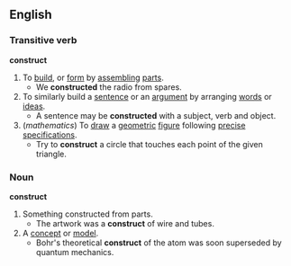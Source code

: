 ==English==
===Transitive verb===
'''construct'''
#To [[build]], or [[form]] by [[assemble|assembling]] [[part]]s.
#* We '''constructed''' the radio from spares.
#To similarly build a [[sentence]] or an [[argument]] by arranging [[word]]s or [[idea]]s.
#* A sentence may be '''constructed''' with a subject, verb and object.
#(''mathematics'') To [[draw]] a [[geometric]] [[figure]] following [[precise]] [[specification]]s.
#* Try to '''construct''' a circle that touches each point of the given triangle.
===Noun===
'''construct'''
#Something constructed from parts.
#* The artwork was a '''construct''' of wire and tubes.
#A [[concept]] or [[model]].
#* Bohr's theoretical '''construct''' of the atom was soon superseded by quantum mechanics.